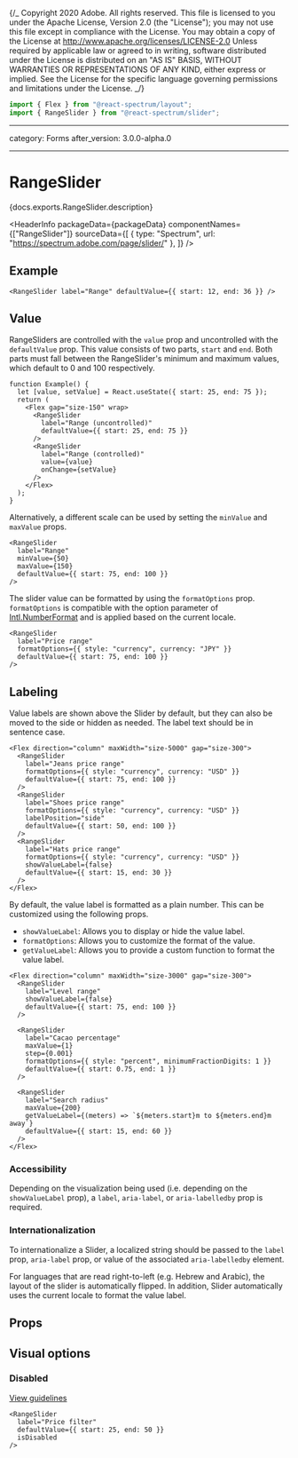 {/_ Copyright 2020 Adobe. All rights reserved.
This file is licensed to you under the Apache License, Version 2.0 (the "License");
you may not use this file except in compliance with the License. You may obtain a copy
of the License at http://www.apache.org/licenses/LICENSE-2.0
Unless required by applicable law or agreed to in writing, software distributed under
the License is distributed on an "AS IS" BASIS, WITHOUT WARRANTIES OR REPRESENTATIONS
OF ANY KIND, either express or implied. See the License for the specific language
governing permissions and limitations under the License. _/}



```jsx import
import { Flex } from "@react-spectrum/layout";
import { RangeSlider } from "@react-spectrum/slider";
```

---

category: Forms
after_version: 3.0.0-alpha.0

---

# RangeSlider

<PageDescription>{docs.exports.RangeSlider.description}</PageDescription>

<HeaderInfo
  packageData={packageData}
  componentNames={["RangeSlider"]}
  sourceData={[
    { type: "Spectrum", url: "https://spectrum.adobe.com/page/slider/" },
  ]}
/>

## Example

```tsx example
<RangeSlider label="Range" defaultValue={{ start: 12, end: 36 }} />
```

## Value

RangeSliders are controlled with the `value` prop and uncontrolled with the `defaultValue` prop.
This value consists of two parts, `start` and `end`. Both parts must fall between
the RangeSlider's minimum and maximum values, which default to 0 and 100 respectively.

```tsx example
function Example() {
  let [value, setValue] = React.useState({ start: 25, end: 75 });
  return (
    <Flex gap="size-150" wrap>
      <RangeSlider
        label="Range (uncontrolled)"
        defaultValue={{ start: 25, end: 75 }}
      />
      <RangeSlider
        label="Range (controlled)"
        value={value}
        onChange={setValue}
      />
    </Flex>
  );
}
```

Alternatively, a different scale can be used by setting the `minValue` and `maxValue` props.

```tsx example
<RangeSlider
  label="Range"
  minValue={50}
  maxValue={150}
  defaultValue={{ start: 75, end: 100 }}
/>
```

The slider value can be formatted by using the `formatOptions` prop.
`formatOptions` is compatible with the option parameter of [Intl.NumberFormat](https://developer.mozilla.org/en-US/docs/Web/JavaScript/Reference/Global_Objects/NumberFormat) and is applied based on the current locale.

```tsx example
<RangeSlider
  label="Price range"
  formatOptions={{ style: "currency", currency: "JPY" }}
  defaultValue={{ start: 75, end: 100 }}
/>
```

## Labeling

Value labels are shown above the Slider by default, but they can also be moved to the side or hidden as needed.
The label text should be in sentence case.

```tsx example
<Flex direction="column" maxWidth="size-5000" gap="size-300">
  <RangeSlider
    label="Jeans price range"
    formatOptions={{ style: "currency", currency: "USD" }}
    defaultValue={{ start: 75, end: 100 }}
  />
  <RangeSlider
    label="Shoes price range"
    formatOptions={{ style: "currency", currency: "USD" }}
    labelPosition="side"
    defaultValue={{ start: 50, end: 100 }}
  />
  <RangeSlider
    label="Hats price range"
    formatOptions={{ style: "currency", currency: "USD" }}
    showValueLabel={false}
    defaultValue={{ start: 15, end: 30 }}
  />
</Flex>
```

By default, the value label is formatted as a plain number. This can be customized using the following props.

- `showValueLabel`: Allows you to display or hide the value label.
- `formatOptions`: Allows you to customize the format of the value.
- `getValueLabel`: Allows you to provide a custom function to format the value label.

```tsx example
<Flex direction="column" maxWidth="size-3000" gap="size-300">
  <RangeSlider
    label="Level range"
    showValueLabel={false}
    defaultValue={{ start: 75, end: 100 }}
  />

  <RangeSlider
    label="Cacao percentage"
    maxValue={1}
    step={0.001}
    formatOptions={{ style: "percent", minimumFractionDigits: 1 }}
    defaultValue={{ start: 0.75, end: 1 }}
  />

  <RangeSlider
    label="Search radius"
    maxValue={200}
    getValueLabel={(meters) => `${meters.start}m to ${meters.end}m away`}
    defaultValue={{ start: 15, end: 60 }}
  />
</Flex>
```

### Accessibility

Depending on the visualization being used (i.e. depending on the `showValueLabel` prop), a `label`, `aria-label`, or `aria-labelledby` prop is required.

### Internationalization

To internationalize a Slider, a localized string should be passed to the `label` prop, `aria-label` prop, or value of the associated `aria-labelledby` element.

For languages that are read right-to-left (e.g. Hebrew and Arabic), the layout of the slider is automatically flipped. In addition,
Slider automatically uses the current locale to format the value label.

## Props

<PropTable component={docs.exports.RangeSlider} links={docs.links} />

## Visual options

### Disabled

[View guidelines](https://spectrum.adobe.com/page/slider/#Disabled)

```tsx example
<RangeSlider
  label="Price filter"
  defaultValue={{ start: 25, end: 50 }}
  isDisabled
/>
```
